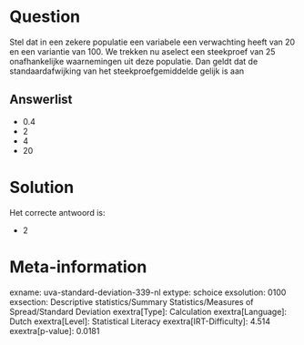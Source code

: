 Question
========

Stel dat in een zekere populatie een variabele een verwachting heeft van
20 en een variantie van 100. We trekken nu aselect een steekproef van 25
onafhankelijke waarnemingen uit deze populatie. Dan geldt dat de
standaardafwijking van het steekproefgemiddelde gelijk is aan

Answerlist
----------

* 0.4
* 2
* 4
* 20

Solution
========

Het correcte antwoord is: 

* 2

Meta-information
================
exname: uva-standard-deviation-339-nl
extype: schoice
exsolution: 0100
exsection: Descriptive statistics/Summary Statistics/Measures of Spread/Standard Deviation
exextra[Type]: Calculation
exextra[Language]: Dutch
exextra[Level]: Statistical Literacy
exextra[IRT-Difficulty]: 4.514
exextra[p-value]: 0.0181
